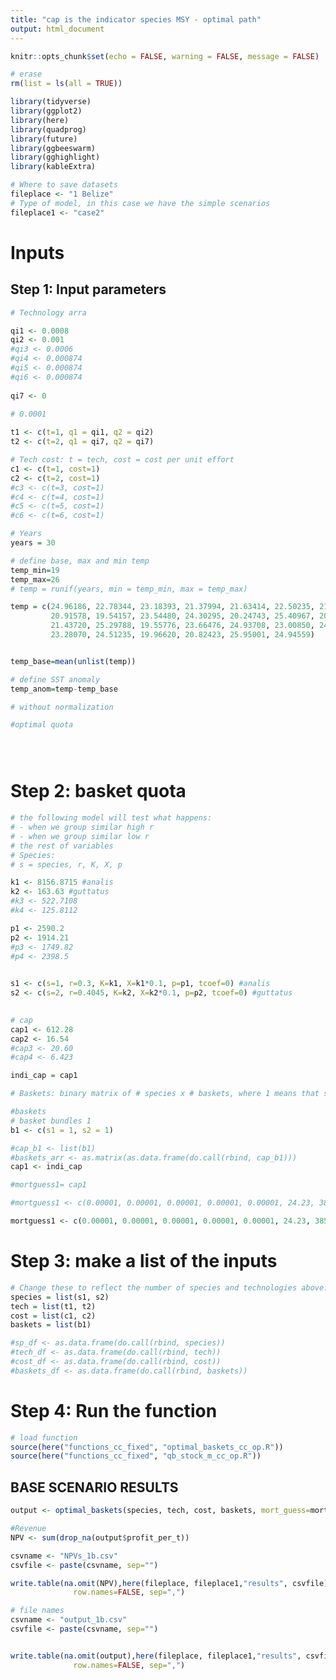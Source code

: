 ```yaml
---
title: "cap is the indicator species MSY - optimal path"
output: html_document
---
```

```r
knitr::opts_chunk$set(echo = FALSE, warning = FALSE, message = FALSE)

# erase
rm(list = ls(all = TRUE)) 

library(tidyverse)
library(ggplot2)
library(here)
library(quadprog)
library(future)
library(ggbeeswarm)
library(gghighlight)
library(kableExtra)
```

```r
# Where to save datasets
fileplace <- "1 Belize"
# Type of model, in this case we have the simple scenarios
fileplace1 <- "case2"

```

# Inputs


## Step 1: Input parameters

```r

# Technology arra

qi1 <- 0.0008
qi2 <- 0.001
#qi3 <- 0.0006
#qi4 <- 0.000874
#qi5 <- 0.000874
#qi6 <- 0.000874
  
qi7 <- 0
  
# 0.0001

t1 <- c(t=1, q1 = qi1, q2 = qi2)
t2 <- c(t=2, q1 = qi7, q2 = qi7)

# Tech cost: t = tech, cost = cost per unit effort
c1 <- c(t=1, cost=1)
c2 <- c(t=2, cost=1)
#c3 <- c(t=3, cost=1)
#c4 <- c(t=4, cost=1)
#c5 <- c(t=5, cost=1)
#c6 <- c(t=6, cost=1)

# Years
years = 30

# define base, max and min temp
temp_min=19
temp_max=26
# temp = runif(years, min = temp_min, max = temp_max) 

temp = c(24.96186, 22.78344, 23.18393, 21.37994, 21.63414, 22.50235, 21.18345, 25.96468, 
         20.91578, 19.54157, 23.54480, 24.30295, 20.24743, 25.40967, 20.77083, 22.85526, 
         21.43720, 25.29788, 19.55776, 23.66476, 24.93708, 23.00850, 24.87281, 23.02251, 
         23.28070, 24.51235, 19.96620, 20.82423, 25.95001, 24.94559)


temp_base=mean(unlist(temp))

# define SST anomaly
temp_anom=temp-temp_base

# without normalization

#optimal quota





```

# Step 2: basket quota

```r

# the following model will test what happens:
# - when we group similar high r
# - when we group similar low r
# the rest of variables
# Species:
# s = species, r, K, X, p

k1 <- 8156.8715 #analis
k2 <- 163.63 #guttatus
#k3 <- 522.7108
#k4 <- 125.8112

p1 <- 2590.2
p2 <- 1914.21
#p3 <- 1749.82
#p4 <- 2398.5
  

s1 <- c(s=1, r=0.3, K=k1, X=k1*0.1, p=p1, tcoef=0) #analis
s2 <- c(s=2, r=0.4045, K=k2, X=k2*0.1, p=p2, tcoef=0) #guttatus

 
# cap
cap1 <- 612.28
cap2 <- 16.54
#cap3 <- 20.60
#cap4 <- 6.423

indi_cap = cap1

# Baskets: binary matrix of # species x # baskets, where 1 means that species is in that basket

#baskets
# basket bundles 1
b1 <- c(s1 = 1, s2 = 1)

#cap_b1 <- list(b1)
#baskets_arr <- as.matrix(as.data.frame(do.call(rbind, cap_b1)))
cap1 <- indi_cap

#mortguess1= cap1

#mortguess1 <- c(0.00001, 0.00001, 0.00001, 0.00001, 0.00001, 24.23, 385.96, 561.46, 651.58, 699.60, 725.78, 740.26, 748.32, 752.84, 755.37, 756.8, 757.6, 758.05, 758.3, 758.44, 758.52, 758.57, 758.59, 758.61, 758.62, 758.62, 758.62, 758.6, 758.6, 758.63)

mortguess1 <- c(0.00001, 0.00001, 0.00001, 0.00001, 0.00001, 24.23, 385.96, 561.46, 612, 612, 612, 612, 612, 612, 612, 612, 612, 612, 612,612, 612, 612, 612, 612, 612, 612, 612, 612, 612, 612)

```

# Step 3: make a list of the inputs
```r
# Change these to reflect the number of species and technologies above:
species = list(s1, s2)
tech = list(t1, t2)
cost = list(c1, c2)
baskets = list(b1)

#sp_df <- as.data.frame(do.call(rbind, species))
#tech_df <- as.data.frame(do.call(rbind, tech))
#cost_df <- as.data.frame(do.call(rbind, cost))
#baskets_df <- as.data.frame(do.call(rbind, baskets))

```


# Step 4: Run the function
```r
# load function
source(here("functions_cc_fixed", "optimal_baskets_cc_op.R"))
source(here("functions_cc_fixed", "qb_stock_m_cc_op.R"))
```

## BASE SCENARIO RESULTS
```r
output <- optimal_baskets(species, tech, cost, baskets, mort_guess=mortguess1, years)

#Revenue
NPV <- sum(drop_na(output$profit_per_t))

csvname <- "NPVs_1b.csv"
csvfile <- paste(csvname, sep="")

write.table(na.omit(NPV),here(fileplace, fileplace1,"results", csvfile),
              row.names=FALSE, sep=",")

# file names
csvname <- "output_1b.csv"
csvfile <- paste(csvname, sep="")


write.table(na.omit(output),here(fileplace, fileplace1,"results", csvfile),
              row.names=FALSE, sep=",")

```

